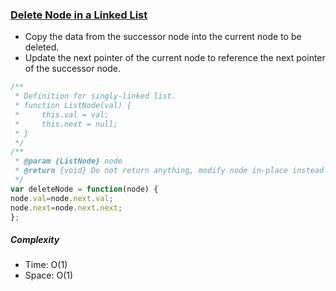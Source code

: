 ### [Delete Node in a Linked List](https://leetcode.com/problems/delete-node-in-a-linked-list)

- Copy the data from the successor node into the current node to be deleted.
- Update the next pointer of the current node to reference the next pointer of the successor node.

```js copy
/**
 * Definition for singly-linked list.
 * function ListNode(val) {
 *     this.val = val;
 *     this.next = null;
 * }
 */
/**
 * @param {ListNode} node
 * @return {void} Do not return anything, modify node in-place instead.
 */
var deleteNode = function(node) {
node.val=node.next.val;
node.next=node.next.next;
};
```

##### Complexity

- Time: O(1)
- Space: O(1) 